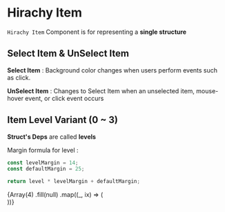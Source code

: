 

<Meta title="Hirachy/Item" component={HirachyItem} />

# Hirachy Item

`Hirachy Item` Component is for representing a **single structure**

<Canvas>
  <Story name="Basic">
    <div style={{ padding: "2em", backgroundColor: "rgba(0,0,0,0.2)"  }}>
      <HirachyItem
        struct={{
          id: "RandomId",
          title: "StoryBook",
          type: "text",
        }}
      />
    </div>
  </Story>
</Canvas>

## Select Item & UnSelect Item

**Select Item** : Background color changes when users perform events such as click.

**UnSelect Item** : Changes to Select Item when an unselected item, mouse-hover event, or click event occurs

<Canvas>
  <Story name="Select / UnSelect">
    <div style={{ padding: "2em", backgroundColor: "rgba(0,0,0,0.2)"  }}>
      <div style={{ marginBottom: 20 }}>
        <HirachyItem
          struct={{
            id: "RandomId",
            title: "Select",
            type: "text",
          }}
          isSelect={true}
        />
      </div>
      <HirachyItem
        struct={{
          id: "RandomId",
          title: "UnSelect",
          type: "text",
        }}
      />
    </div>
  </Story>
</Canvas>

## Item Level Variant (0 ~ 3)

**Struct's Deps** are called **levels**

Margin formula for level :

```js
const levelMargin = 14;
const defaultMargin = 25;

return level * levelMargin + defaultMargin;
```

<Canvas>
  <Story name="Level Variant">
    <div style={{ padding: "2em", backgroundColor: "rgba(0,0,0,0.2)"  }}>
      {Array(4)
        .fill(null)
        .map((_, ix) => (
          <div style={{ marginBottom: 20 }}>
            <HirachyItem
              struct={{
                id: "RandomId",
                title: `level ${ix}`,
                type: "text",
              }}
              level={ix}
            />
          </div>
        ))}
    </div>
  </Story>
</Canvas>
